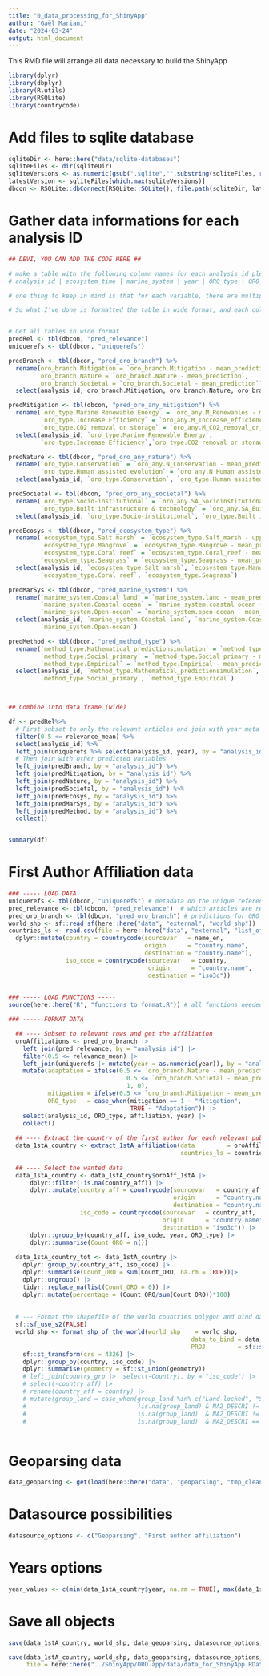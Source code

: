```yaml
---
title: "0_data_processing_for_ShinyApp"
author: "Gaël Mariani"
date: "2024-03-24"
output: html_document
---
```


This RMD file will arrange all data necessary to build the ShinyApp

```r
library(dplyr)
library(dbplyr)
library(R.utils)
library(RSQLite)
library(countrycode)
```


# Add files to sqlite database

```r

sqliteDir <- here::here("data/sqlite-databases")
sqliteFiles <- dir(sqliteDir)
sqliteVersions <- as.numeric(gsub(".sqlite","",substring(sqliteFiles, regexpr("_v", sqliteFiles) + 2)))
latestVersion <- sqliteFiles[which.max(sqliteVersions)]
dbcon <- RSQLite::dbConnect(RSQLite::SQLite(), file.path(sqliteDir, latestVersion), create=FALSE)

```
# Gather data informations for each analysis ID
```r

## DEVI, YOU CAN ADD THE CODE HERE ##

# make a table with the following column names for each analysis_id please:
# analysis_id | ecosystem_time | marine_system | year | ORO_type | ORO_branch | method_type

# one thing to keep in mind is that for each variable, there are multiple labels, so you won't be able to have each row be a unique analysis_id like what you requested above. The naming convention for each column in <variable name>.<label name>

# So what I've done is formatted the table in wide format, and each column contains the mean prediction for each label, and you can melt it how you want using reshape2::melt.data.frame() depending on which variables you want to look at. Or you can melt the whole thing, but knowing then that each row will have duplicate analysis_ids


# Get all tables in wide format
predRel <- tbl(dbcon, "pred_relevance") 
uniquerefs <- tbl(dbcon, "uniquerefs")

predBranch <- tbl(dbcon, "pred_oro_branch") %>%
  rename(oro_branch.Mitigation = `oro_branch.Mitigation - mean_prediction`,
         oro_branch.Nature = `oro_branch.Nature - mean_prediction`,
         oro_branch.Societal = `oro_branch.Societal - mean_prediction`) %>%
  select(analysis_id, oro_branch.Mitigation, oro_branch.Nature, oro_branch.Societal)

predMitigation <- tbl(dbcon, "pred_oro_any_mitigation") %>%
  rename(`oro_type.Marine Renewable Energy` = `oro_any.M_Renewables - mean_prediction`,
         `oro_type.Increase Efficiency` = `oro_any.M_Increase_efficiency - mean_prediction`,
         `oro_type.CO2 removal or storage` = `oro_any.M_CO2_removal_or_storage - mean_prediction`)%>%
  select(analysis_id, `oro_type.Marine Renewable Energy`, 
         `oro_type.Increase Efficiency`,`oro_type.CO2 removal or storage`)

predNature <- tbl(dbcon, "pred_oro_any_nature") %>%
  rename(`oro_type.Conservation` = `oro_any.N_Conservation - mean_prediction`,
         `oro_type.Human assisted evolution` = `oro_any.N_Human_assisted_evolution - mean_prediction`) %>%
  select(analysis_id, `oro_type.Conservation`, `oro_type.Human assisted evolution`)

predSocietal <- tbl(dbcon, "pred_oro_any_societal") %>%
  rename(`oro_type.Socio-institutional` = `oro_any.SA_Socioinstitutional - mean_prediction`,
         `oro_type.Built infrastructure & technology` = `oro_any.SA_Built_infrastructure_and_technology - mean_prediction`) %>%
  select(analysis_id, `oro_type.Socio-institutional`, `oro_type.Built infrastructure & technology`)

predEcosys <- tbl(dbcon, "pred_ecosystem_type") %>%
  rename(`ecosystem_type.Salt marsh` = `ecosystem_type.Salt_marsh - upper_pred`, ## NOTE just for salt marsh use upper prediction boundary
         `ecosystem_type.Mangrove` = `ecosystem_type.Mangrove - mean_prediction`,
         `ecosystem_type.Coral reef` = `ecosystem_type.Coral_reef - mean_prediction`,
         `ecosystem_type.Seagrass` = `ecosystem_type.Seagrass - mean_prediction`)%>%
  select(analysis_id, `ecosystem_type.Salt marsh`, `ecosystem_type.Mangrove`, 
         `ecosystem_type.Coral reef`, `ecosystem_type.Seagrass`)

predMarSys <- tbl(dbcon, "pred_marine_system") %>%
  rename(`marine_system.Coastal land` = `marine_system.land - mean_prediction`,
         `marine_system.Coastal ocean` = `marine_system.coastal ocean - mean_prediction`,
         `marine_system.Open-ocean` = `marine_system.open-ocean - mean_prediction`) %>%
  select(analysis_id, `marine_system.Coastal land`, `marine_system.Coastal ocean`, 
         `marine_system.Open-ocean`)

predMethod <- tbl(dbcon, "pred_method_type") %>%
  rename(`method_type.Mathematical_predictionsimulation` = `method_type.Mathematical_predictionsimulation - mean_prediction`,
         `method_type.Social_primary` = `method_type.Social_primary - mean_prediction`,
         `method_type.Empirical` = `method_type.Empirical - mean_prediction`) %>%
  select(analysis_id, `method_type.Mathematical_predictionsimulation`, 
         `method_type.Social_primary`, `method_type.Empirical`)



## Combine into data frame (wide)

df <- predRel%>%
  # First subset to only the relevant articles and join with year meta data
  filter(0.5 <= relevance_mean) %>%
  select(analysis_id) %>%
  left_join(uniquerefs %>% select(analysis_id, year), by = "analysis_id") %>%
  # Then join with other predicted variables
  left_join(predBranch, by = "analysis_id") %>%
  left_join(predMitigation, by = "analysis_id") %>%
  left_join(predNature, by = "analysis_id") %>%
  left_join(predSocietal, by = "analysis_id") %>%
  left_join(predEcosys, by = "analysis_id") %>%
  left_join(predMarSys, by = "analysis_id") %>%
  left_join(predMethod, by = "analysis_id") %>%
  collect()


summary(df)


```


# First Author Affiliation data
```r

### ----- LOAD DATA
uniquerefs <- tbl(dbcon, "uniquerefs") # metadata on the unique references
pred_relevance <- tbl(dbcon, "pred_relevance")  # which articles are relevant to OROs
pred_oro_branch <- tbl(dbcon, "pred_oro_branch") # predictions for ORO branch
world_shp <- sf::read_sf(here::here("data", "external", "world_shp"))  # shape file of the world
countries_ls <- read.csv(file = here::here("data", "external", "list_of_countries", "sql-pays.csv"), sep = ";") |>  # Countries names
  dplyr::mutate(country = countrycode(sourcevar   = name_en,
                                      origin      = "country.name",
                                      destination = "country.name"),
                iso_code = countrycode(sourcevar   = country,
                                       origin      = "country.name",
                                       destination = "iso3c"))

  
### ----- LOAD FUNCTIONS -----
source(here::here("R", "functions_to_format.R")) # all functions needed to format data

### ----- FORMAT DATA 

  ## ---- Subset to relevant rows and get the affiliation
  oroAffiliations <- pred_oro_branch |> 
    left_join(pred_relevance, by = "analysis_id") |> 
    filter(0.5 <= relevance_mean) |> 
    left_join(uniquerefs |> mutate(year = as.numeric(year)), by = "analysis_id") |> 
    mutate(adaptation = ifelse(0.5 <= `oro_branch.Nature - mean_prediction` |
                                 0.5 <= `oro_branch.Societal - mean_prediction`,
                                 1, 0),
           mitigation = ifelse(0.5 <= `oro_branch.Mitigation - mean_prediction`, 1 ,0),
           ORO_type   = case_when(mitigation == 1 ~ "Mitigation",
                                  TRUE ~ "Adaptation")) |> 
    select(analysis_id, ORO_type, affiliation, year) |> 
    collect()
  
  ## ---- Extract the country of the first author for each relevant publications
  data_1stA_country <- extract_1stA_affiliation(data         = oroAffiliations, 
                                                countries_ls = countries_ls)
  
  ## ---- Select the wanted data
  data_1stA_country <- data_1stA_country$oroAff_1stA |> 
      dplyr::filter(!is.na(country_aff)) |> 
      dplyr::mutate(country_aff = countrycode(sourcevar   = country_aff,
                                              origin      = "country.name",
                                              destination = "country.name"),
                    iso_code = countrycode(sourcevar   = country_aff,
                                           origin      = "country.name",
                                           destination = "iso3c")) |>
      dplyr::group_by(country_aff, iso_code, year, ORO_type) |> 
      dplyr::summarise(Count_ORO = n()) 
  
  data_1stA_country_tot <- data_1stA_country |> 
    dplyr::group_by(country_aff, iso_code) |> 
    dplyr::summarise(Count_ORO = sum(Count_ORO, na.rm = TRUE))|>
    dplyr::ungroup() |> 
    tidyr::replace_na(list(Count_ORO = 0)) |> 
    dplyr::mutate(percentage = (Count_ORO/sum(Count_ORO))*100)
  
  
  # --- Format the shapefile of the world countries polygon and bind data
  sf::sf_use_s2(FALSE)
  world_shp <- format_shp_of_the_world(world_shp    = world_shp,
                                                   data_to_bind = data_1stA_country_tot,
                                                   PROJ         = sf::st_crs(world_shp)) |> 
    sf::st_transform(crs = 4326) |> 
    dplyr::group_by(country, iso_code) |> 
    dplyr::summarise(geometry = sf::st_union(geometry))
    # left_join(country_grp |>  select(-Country), by = "iso_code") |> 
    # select(-country_aff) |> 
    # rename(country_aff = country) |> 
    # mutate(group_land = case_when(group_land %in% c("Land-locked", "SIDS", "Coastal") ~ group_land,
    #                               !is.na(group_land) & NA2_DESCRI != country_aff ~ "Island",
    #                               is.na(group_land)  & NA2_DESCRI != country_aff ~ "Island",
    #                               is.na(group_land)  & NA2_DESCRI == country_aff ~ "Coastal"))
  
```

# Geoparsing data
```r
data_geoparsing <- get(load(here::here("data", "geoparsing", "tmp_clean.RData")))
```


# Datasource possibilities
```r
datasource_options <- c("Geoparsing", "First author affiliation")
```


# Years options
```r
year_values <- c(min(data_1stA_country$year, na.rm = TRUE), max(data_1stA_country$year, na.rm = TRUE))
```



# Save all objects

```r
save(data_1stA_country, world_shp, data_geoparsing, datasource_options, year_values, file = here::here("data", "data_for_ShinyApp.RData"))

save(data_1stA_country, world_shp, data_geoparsing, datasource_options, year_values, 
     file = here::here("../ShinyApp/ORO.app/data/data_for_ShinyApp.RData"))
```


